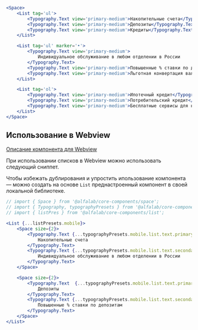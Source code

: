 ```jsx live
<Space>
    <List tag='ul'>
        <Typography.Text view='primary-medium'>Накопительные счета</Typography.Text>
        <Typography.Text view='primary-medium'>Депозиты</Typography.Text>
        <Typography.Text view='primary-medium'>Кредиты</Typography.Text>
    </List>

    <List tag='ul' marker='•'>
        <Typography.Text view='primary-medium'>
            Индивидуальное обслуживание в любом отделении в России
        </Typography.Text>
        <Typography.Text view='primary-medium'>Повышенные % ставки по депозитам</Typography.Text>
        <Typography.Text view='primary-medium'>Льготная конвертация валют.</Typography.Text>
    </List>

    <List tag='ol'>
        <Typography.Text view='primary-medium'>Ипотечный кредит</Typography.Text>
        <Typography.Text view='primary-medium'>Потребительский кредит</Typography.Text>
        <Typography.Text view='primary-medium'>Бесплатные сервисы для накоплений</Typography.Text>
    </List>
</Space>
```

## Использование в Webview

[Описание компонента для Webview](https://www.figma.com/file/2qkmYHFmV1rEmJyb6cEsW9/Web-%3A%3A-Mobile-Components?node-id=1153%3A300671)

При использовании списков в Webview можно использовать следующий сниппет.

Чтобы избежать дублирования и упростить ипользование компонента — можно создать на основе `List` преднастроенный компонент в своей локальной библиотеке.


```jsx live
// import { Space } from '@alfalab/core-components/space';
// import { Typography, typographyPresets } from '@alfalab/core-components/typography';
// import { listPres } from '@alfalab/core-components/list';

<List {...listPresets.mobile}>
    <Space size={2}>
        <Typography.Text {...typographyPresets.mobile.list.text.primary}>
            Накопительные счета
        </Typography.Text>
        <Typography.Text {...typographyPresets.mobile.list.text.secondary}>
            Индивидуальное обслуживание в любом отделении в России
        </Typography.Text>
    </Space>

    <Space size={2}>
        <Typography.Text  {...typographyPresets.mobile.list.text.primary}>
            Депозиты
        </Typography.Text>
        <Typography.Text {...typographyPresets.mobile.list.text.secondary}>
            Повышенные % ставки по депозитам
        </Typography.Text>
    </Space>
</List>
```
